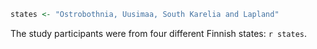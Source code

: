 ```r
states <- "Ostrobothnia, Uusimaa, South Karelia and Lapland"
```
The study participants were from four different Finnish states: 
`r states`. 
